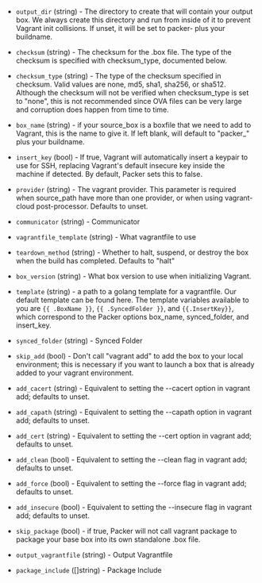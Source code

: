 <!-- Code generated from the comments of the Config struct in builder/vagrant/builder.go; DO NOT EDIT MANUALLY -->

-   `output_dir` (string) - The directory to create that will contain your output box. We always
    create this directory and run from inside of it to prevent Vagrant init
    collisions. If unset, it will be set to packer- plus your buildname.
    
-   `checksum` (string) - The checksum for the .box file. The type of the checksum is specified
    with checksum_type, documented below.
    
-   `checksum_type` (string) - The type of the checksum specified in checksum. Valid values are none,
    md5, sha1, sha256, or sha512. Although the checksum will not be verified
    when checksum_type is set to "none", this is not recommended since OVA
    files can be very large and corruption does happen from time to time.
    
-   `box_name` (string) - if your source_box is a boxfile that we need to add to Vagrant, this is
    the name to give it. If left blank, will default to "packer_" plus your
    buildname.
    
-   `insert_key` (bool) - If true, Vagrant will automatically insert a keypair to use for SSH,
    replacing Vagrant's default insecure key inside the machine if detected.
    By default, Packer sets this to false.
    
-   `provider` (string) - The vagrant provider.
    This parameter is required when source_path have more than one provider,
    or when using vagrant-cloud post-processor. Defaults to unset.
    
-   `communicator` (string) - Communicator
-   `vagrantfile_template` (string) - What vagrantfile to use
    
-   `teardown_method` (string) - Whether to halt, suspend, or destroy the box when the build has
    completed. Defaults to "halt"
    
-   `box_version` (string) - What box version to use when initializing Vagrant.
    
-   `template` (string) - a path to a golang template for a vagrantfile. Our default template can
    be found here. The template variables available to you are
    `{{ .BoxName }}`, `{{ .SyncedFolder }}`, and `{{.InsertKey}}`, which
    correspond to the Packer options box_name, synced_folder, and insert_key.
    
-   `synced_folder` (string) - Synced Folder
-   `skip_add` (bool) - Don't call "vagrant add" to add the box to your local environment; this
    is necessary if you want to launch a box that is already added to your
    vagrant environment.
    
-   `add_cacert` (string) - Equivalent to setting the
    --cacert
    option in vagrant add; defaults to unset.
    
-   `add_capath` (string) - Equivalent to setting the
    --capath option
    in vagrant add; defaults to unset.
    
-   `add_cert` (string) - Equivalent to setting the
    --cert option in
    vagrant add; defaults to unset.
    
-   `add_clean` (bool) - Equivalent to setting the
    --clean flag in
    vagrant add; defaults to unset.
    
-   `add_force` (bool) - Equivalent to setting the
    --force flag in
    vagrant add; defaults to unset.
    
-   `add_insecure` (bool) - Equivalent to setting the
    --insecure flag in
    vagrant add; defaults to unset.
    
-   `skip_package` (bool) - if true, Packer will not call vagrant package to
    package your base box into its own standalone .box file.
    
-   `output_vagrantfile` (string) - Output Vagrantfile
-   `package_include` ([]string) - Package Include
